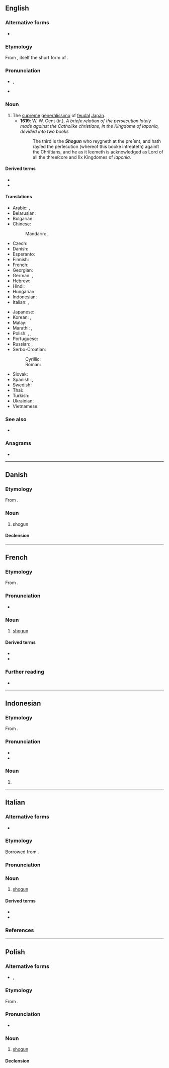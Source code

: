 {{also|shōgun}}
==English==
{{wikipedia}}

===Alternative forms===
* {{q|obsolete}} {{l|en|xogun}}

===Etymology===
From {{bor|en|ja|将軍|tr=shōgun}}, itself the short form of {{m|ja|sc=Jpan|征夷大将軍|tr=seii taishōgun|lit=[[general]] who [[overcome]]s the [[barbarian]]s}}.

===Pronunciation===
* {{enPR|shō'gŭn}}, {{IPA|en|/ˈʃəʊɡʌn/}}
* {{rhymes|en|əʊɡən|s=2}}

===Noun===
{{en-noun|s|shogun}}

# The [[supreme]] [[generalissimo]] of [[feudal]] [[Japan]].
#* '''1619''': W. W. Gent (tr.), ''A briefe relation of the persecution lately made against the Catholike christians, in the Kingdome of Iaponia, devided into two books''
#*: The third is the '''''Shogun''''' who reygneth at the preſent, and hath rayſed the perſecution (whereof this booke intreateth) againſt the Chriſtians, and he as it ſeemeth is acknowledged as Lord of all the threeſcore and ſix Kingdomes of ''Iaponia''.

====Derived terms====
* {{l|en|shogunate}}
* {{l|en|shogunal}}

====Translations====
{{trans-top|supreme generalissimo of feudal Japan}}
* Arabic: {{t|ar|شُوغُون|m|tr=šogun}}, {{t|ar|شُوغُون|m}}
* Belarusian: {{t|be|сёгун|m}}
* Bulgarian: {{t|bg|шо́гун|m}}
* Chinese:
*: Mandarin: {{t+|cmn|將軍|sc=Hani}}, {{t+|cmn|将军|tr=jiāngjūn|sc=Hani}}
* Czech: {{t|cs|šógun|m}}
* Danish: {{t|da|shogun|c}}
* Esperanto: {{t|eo|ŝoguno}}
* Finnish: {{t+|fi|shōgun}}
* French: {{t+|fr|shogun|m}}
* Georgian: {{t|ka|სიოგუნი|sc=Geor}}
* German: {{t+|de|Shōgun|m}}, {{t|de|Shogun|m}}
* Hebrew: {{t|he|שוגון|m|tr=shogun}}
* Hindi: {{t|hi|शोगुन|m}}
* Hungarian: {{t+|hu|sógun}}
* Indonesian: {{t+|id|syogun}}
* Italian: {{t|it|shōgun|m}}, {{t|it|siogun|m}}
{{trans-mid}}
* Japanese: {{t+|ja|将軍|tr=shōgun}}
* Korean: {{t+|ko|장군}}, {{t|ko|쇼군}}
* Malay: {{t|ms|syogun}}
* Marathi: {{t|mr|शोगुन|m}}, {{t|mr|शोउगुन|m}}
* Polish: {{t+|pl|siogun|m}}, {{t+|pl|szogun|m}}, {{t+|pl|shogun|m}}
* Portuguese: {{t+|pt|xogum|m}}
* Russian: {{t+|ru|сёгу́н|m}}, {{t+|ru|сёгун|m}}
* Serbo-Croatian:
*: Cyrillic: {{t|sh|шогун|m}}
*: Roman: {{t+|sh|šogun|m}}
* Slovak: {{t|sk|šógun|m}}
* Spanish: {{t|es|shōgun|m}}, {{t|es|sogún|m}}
* Swedish: {{t+|sv|shogun}}
* Thai: {{t|th|โชกุน}}
* Turkish: {{t|tr|şogun}}
* Ukrainian: {{t|uk|сьо́ґун|m}}
* Vietnamese: {{t|vi|shōgun}}
{{trans-bottom}}

===See also===
* {{projectlink|wikipedia}}

===Anagrams===
* {{anagrams|en|a=ghnosu|snough}}

----

==Danish==

===Etymology===
From {{bor|da|ja|将軍|tr=shōgun}}.

===Noun===
{{da-noun}}

# shogun

====Declension====
{{da-decl|en|er}}

----

==French==
{{wikipedia|lang=fr}}

===Etymology===
From {{bor|fr|ja|将軍|tr=shōgun}}.

===Pronunciation===
* {{fr-IPA|chogoun}}

===Noun===
{{fr-noun|m}}

# [[#English|shogun]]

====Derived terms====
* {{l|fr|shogunal}}
* {{l|fr|shogunat}}

===Further reading===
* {{R:TLFi}}

----

==Indonesian==
{{wikipedia|lang=id}}

===Etymology===
From {{bor|id|ja|将軍|tr=shōgun}}.

===Pronunciation===
* {{IPA|id|/ʃo.ɡun/}}
* {{hyphenation|id|sho|gun}}

===Noun===
{{id-noun|}}

# {{nonstandard spelling of|id|syogun}}

----

==Italian==

===Alternative forms===
* {{alter|it|sciogun}}

===Etymology===
Borrowed from {{bor|it|ja|将軍|tr=shōgun}}.

===Pronunciation===
{{it-pr|shògun,shogùn<ref:{{R:it:DiPI}}>}}

===Noun===
{{it-noun|m|#}}

# [[#English|shogun]]

====Derived terms====
* {{l|it|shogunale}}
* {{l|it|shogunato}}

===References===
<references />

----

==Polish==

===Alternative forms===
* {{l|pl|siogun}}, {{l|pl|szogun}}

===Etymology===
From {{bor|pl|ja|将軍|tr=shōgun}}.

===Pronunciation===
* {{pl-IPA|siogun|szogun}}

===Noun===
{{pl-noun|m-pr}}

# {{lb|pl|uncommon}} [[#English|shogun]]

====Declension====
{{pl-decl-noun
|shogun|shoguni/shogunowie
|shoguna|shogunów
|shogunowi|shogunom
|shoguna|shoguni/shogunowie
|shogunem|shogunami
|shogunie|shogunach
|shogunie|shoguni/shogunowie
}}
